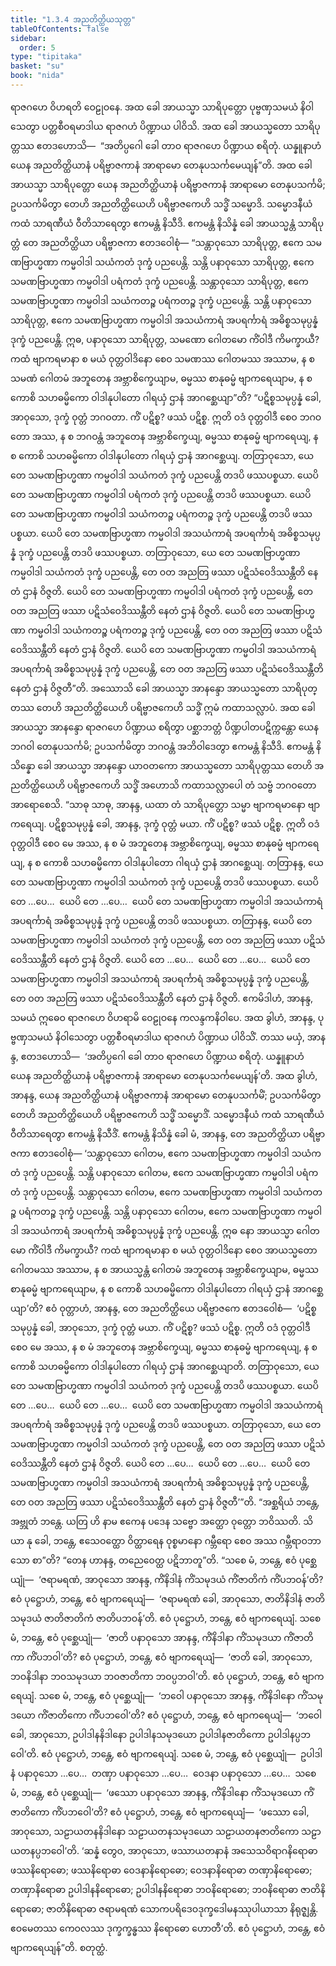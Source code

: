 ```yaml
---
title: "1.3.4 အညတိတ္ထိယသုတ္တ"
tableOfContents: false
sidebar:
  order: 5
type: "tipitaka"
basket: "su"
book: "nida"
---
```



<DynamicBreadcrumb />

<Division number="24" book="nida">

<Paragraph number="143" book="nida">
ရာဇဂဟေ ဝိဟရတိ ဝေဠုဝနေ. အထ ခေါ အာယသ္မာ သာရိပုတ္တော ပုဗ္ဗဏှသမယံ နိဝါသေတွာ ပတ္တစီဝရမာဒါယ ရာဇဂဟံ ပိဏ္ဍာယ ပါဝိသိ. အထ ခေါ အာယသ္မတော သာရိပုတ္တဿ ဧတဒဟောသိ—  “အတိပ္ပဂေါ ခေါ တာဝ ရာဇဂဟေ ပိဏ္ဍာယ စရိတုံ. ယန္နူနာဟံ ယေန အညတိတ္ထိယာနံ ပရိဗ္ဗာဇကာနံ အာရာမော တေနုပသင်္ကမေယျန်”တိ.
</Paragraph>

<Paragraph number="144" book="nida">
အထ ခေါ အာယသ္မာ သာရိပုတ္တော ယေန အညတိတ္ထိယာနံ ပရိဗ္ဗာဇကာနံ အာရာမော တေနုပသင်္ကမိ; ဥပသင်္ကမိတွာ တေဟိ အညတိတ္ထိယေဟိ ပရိဗ္ဗာဇကေဟိ သဒ္ဓိံ သမ္မောဒိ. သမ္မောဒနီယံ ကထံ သာရဏီယံ ဝီတိသာရေတွာ ဧကမန္တံ နိသီဒိ. ဧကမန္တံ နိသိန္နံ ခေါ အာယသ္မန္တံ သာရိပုတ္တံ တေ အညတိတ္ထိယာ ပရိဗ္ဗာဇကာ ဧတဒဝေါစုံ—
</Paragraph>

<Paragraph number="145" book="nida">
“သန္တာဝုသော သာရိပုတ္တ, ဧကေ သမဏဗြာဟ္မဏာ ကမ္မဝါဒါ သယံကတံ ဒုက္ခံ ပညပေန္တိ. သန္တိ ပနာဝုသော သာရိပုတ္တ, ဧကေ သမဏဗြာဟ္မဏာ ကမ္မဝါဒါ ပရံကတံ ဒုက္ခံ ပညပေန္တိ. သန္တာဝုသော သာရိပုတ္တ, ဧကေ သမဏဗြာဟ္မဏာ ကမ္မဝါဒါ သယံကတဉ္စ ပရံကတဉ္စ ဒုက္ခံ ပညပေန္တိ. သန္တိ ပနာဝုသော သာရိပုတ္တ, ဧကေ သမဏဗြာဟ္မဏာ ကမ္မဝါဒါ အသယံကာရံ အပရင်္ကာရံ အဓိစ္စသမုပ္ပန္နံ ဒုက္ခံ ပညပေန္တိ. ဣဓ, ပနာဝုသော သာရိပုတ္တ, သမဏော ဂေါတမော ကိံဝါဒီ ကိမက္ခာယီ? ကထံ ဗျာကရမာနာ စ မယံ ဝုတ္တဝါဒိနော စေဝ သမဏဿ ဂေါတမဿ အဿာမ, န စ သမဏံ ဂေါတမံ အဘူတေန အဗ္ဘာစိက္ခေယျာမ, ဓမ္မဿ စာနုဓမ္မံ ဗျာကရေယျာမ, န စ ကောစိ သဟဓမ္မိကော ဝါဒါနုပါတော ဂါရယှံ ဌာနံ အာဂစ္ဆေယျာ”တိ?
</Paragraph>

<Paragraph number="146" book="nida">
“ပဋိစ္စသမုပ္ပန္နံ ခေါ, အာဝုသော, ဒုက္ခံ ဝုတ္တံ ဘဂဝတာ. ကိံ ပဋိစ္စ? ဖဿံ ပဋိစ္စ. ဣတိ ဝဒံ ဝုတ္တဝါဒီ စေဝ ဘဂဝတော အဿ, န စ ဘဂဝန္တံ အဘူတေန အဗ္ဘာစိက္ခေယျ, ဓမ္မဿ စာနုဓမ္မံ ဗျာကရေယျ, န စ ကောစိ သဟဓမ္မိကော ဝါဒါနုပါတော ဂါရယှံ ဌာနံ အာဂစ္ဆေယျ.
</Paragraph>

<Paragraph number="147" book="nida">
တတြာဝုသော, ယေ တေ သမဏဗြာဟ္မဏာ ကမ္မဝါဒါ သယံကတံ ဒုက္ခံ ပညပေန္တိ တဒပိ ဖဿပစ္စယာ. ယေပိ တေ သမဏဗြာဟ္မဏာ ကမ္မဝါဒါ ပရံကတံ ဒုက္ခံ ပညပေန္တိ တဒပိ ဖဿပစ္စယာ. ယေပိ တေ သမဏဗြာဟ္မဏာ ကမ္မဝါဒါ သယံကတဉ္စ ပရံကတဉ္စ ဒုက္ခံ ပညပေန္တိ တဒပိ ဖဿပစ္စယာ. ယေပိ တေ သမဏဗြာဟ္မဏာ ကမ္မဝါဒါ အသယံကာရံ အပရင်္ကာရံ အဓိစ္စသမုပ္ပန္နံ ဒုက္ခံ ပညပေန္တိ တဒပိ ဖဿပစ္စယာ.
</Paragraph>

<Paragraph number="148" book="nida">
တတြာဝုသော, ယေ တေ သမဏဗြာဟ္မဏာ ကမ္မဝါဒါ သယံကတံ ဒုက္ခံ ပညပေန္တိ, တေ ဝတ အညတြ ဖဿာ ပဋိသံဝေဒိဿန္တီတိ နေတံ ဌာနံ ဝိဇ္ဇတိ. ယေပိ တေ သမဏဗြာဟ္မဏာ ကမ္မဝါဒါ ပရံကတံ ဒုက္ခံ ပညပေန္တိ, တေ ဝတ အညတြ ဖဿာ ပဋိသံဝေဒိဿန္တီတိ နေတံ ဌာနံ ဝိဇ္ဇတိ. ယေပိ တေ သမဏဗြာဟ္မဏာ ကမ္မဝါဒါ သယံကတဉ္စ ပရံကတဉ္စ ဒုက္ခံ ပညပေန္တိ, တေ ဝတ အညတြ ဖဿာ ပဋိသံဝေဒိဿန္တီတိ နေတံ ဌာနံ ဝိဇ္ဇတိ. ယေပိ တေ သမဏဗြာဟ္မဏာ ကမ္မဝါဒါ အသယံကာရံ အပရင်္ကာရံ အဓိစ္စသမုပ္ပန္နံ ဒုက္ခံ ပညပေန္တိ, တေ ဝတ အညတြ ဖဿာ ပဋိသံဝေဒိဿန္တီတိ နေတံ ဌာနံ ဝိဇ္ဇတီ”တိ.
</Paragraph>

<Paragraph number="149" book="nida">
အဿောသိ ခေါ အာယသ္မာ အာနန္ဒော အာယသ္မတော သာရိပုတ္တဿ တေဟိ အညတိတ္ထိယေဟိ ပရိဗ္ဗာဇကေဟိ သဒ္ဓိံ ဣမံ ကထာသလ္လာပံ. အထ ခေါ အာယသ္မာ အာနန္ဒော ရာဇဂဟေ ပိဏ္ဍာယ စရိတွာ ပစ္ဆာဘတ္တံ ပိဏ္ဍပါတပဋိက္ကန္တော ယေန ဘဂဝါ တေနုပသင်္ကမိ; ဥပသင်္ကမိတွာ ဘဂဝန္တံ အဘိဝါဒေတွာ ဧကမန္တံ နိသီဒိ. ဧကမန္တံ နိသိန္နော ခေါ အာယသ္မာ အာနန္ဒော ယာဝတကော အာယသ္မတော သာရိပုတ္တဿ တေဟိ အညတိတ္ထိယေဟိ ပရိဗ္ဗာဇကေဟိ သဒ္ဓိံ အဟောသိ ကထာသလ္လာပေါ တံ သဗ္ဗံ ဘဂဝတော အာရောစေသိ.
</Paragraph>

<Paragraph number="150" book="nida">
“သာဓု သာဓု, အာနန္ဒ, ယထာ တံ သာရိပုတ္တော သမ္မာ ဗျာကရမာနော ဗျာကရေယျ. ပဋိစ္စသမုပ္ပန္နံ ခေါ, အာနန္ဒ, ဒုက္ခံ ဝုတ္တံ မယာ. ကိံ ပဋိစ္စ? ဖဿံ ပဋိစ္စ. ဣတိ ဝဒံ ဝုတ္တဝါဒီ စေဝ မေ အဿ, န စ မံ အဘူတေန အဗ္ဘာစိက္ခေယျ, ဓမ္မဿ စာနုဓမ္မံ ဗျာကရေယျ, န စ ကောစိ သဟဓမ္မိကော ဝါဒါနုပါတော ဂါရယှံ ဌာနံ အာဂစ္ဆေယျ.
</Paragraph>

<Paragraph number="151" book="nida">
တတြာနန္ဒ, ယေ တေ သမဏဗြာဟ္မဏာ ကမ္မဝါဒါ သယံကတံ ဒုက္ခံ ပညပေန္တိ တဒပိ ဖဿပစ္စယာ. ယေပိ တေ …ပေ…  ယေပိ တေ …ပေ…  ယေပိ တေ သမဏဗြာဟ္မဏာ ကမ္မဝါဒါ အသယံကာရံ အပရင်္ကာရံ အဓိစ္စသမုပ္ပန္နံ ဒုက္ခံ ပညပေန္တိ တဒပိ ဖဿပစ္စယာ.
</Paragraph>

<Paragraph number="152" book="nida">
တတြာနန္ဒ, ယေပိ တေ သမဏဗြာဟ္မဏာ ကမ္မဝါဒါ သယံကတံ ဒုက္ခံ ပညပေန္တိ, တေ ဝတ အညတြ ဖဿာ ပဋိသံဝေဒိဿန္တီတိ နေတံ ဌာနံ ဝိဇ္ဇတိ. ယေပိ တေ …ပေ…  ယေပိ တေ …ပေ…  ယေပိ တေ သမဏဗြာဟ္မဏာ ကမ္မဝါဒါ အသယံကာရံ အပရင်္ကာရံ အဓိစ္စသမုပ္ပန္နံ ဒုက္ခံ ပညပေန္တိ, တေ ဝတ အညတြ ဖဿာ ပဋိသံဝေဒိဿန္တီတိ နေတံ ဌာနံ ဝိဇ္ဇတိ.
</Paragraph>

<Paragraph number="153" book="nida">
ဧကမိဒါဟံ, အာနန္ဒ, သမယံ ဣဓေဝ ရာဇဂဟေ ဝိဟရာမိ ဝေဠုဝနေ ကလန္ဒကနိဝါပေ. အထ ခွါဟံ, အာနန္ဒ, ပုဗ္ဗဏှသမယံ နိဝါသေတွာ ပတ္တစီဝရမာဒါယ ရာဇဂဟံ ပိဏ္ဍာယ ပါဝိသိံ. တဿ မယှံ, အာနန္ဒ, ဧတဒဟောသိ—  ‘အတိပ္ပဂေါ ခေါ တာဝ ရာဇဂဟေ ပိဏ္ဍာယ စရိတုံ. ယန္နူနာဟံ ယေန အညတိတ္ထိယာနံ ပရိဗ္ဗာဇကာနံ အာရာမော တေနုပသင်္ကမေယျန်’တိ.
</Paragraph>

<Paragraph number="154" book="nida">
အထ ခွါဟံ, အာနန္ဒ, ယေန အညတိတ္ထိယာနံ ပရိဗ္ဗာဇကာနံ အာရာမော တေနုပသင်္ကမိံ; ဥပသင်္ကမိတွာ တေဟိ အညတိတ္ထိယေဟိ ပရိဗ္ဗာဇကေဟိ သဒ္ဓိံ သမ္မောဒိံ. သမ္မောဒနီယံ ကထံ သာရဏီယံ ဝီတိသာရေတွာ ဧကမန္တံ နိသီဒိံ. ဧကမန္တံ နိသိန္နံ ခေါ မံ, အာနန္ဒ, တေ အညတိတ္ထိယာ ပရိဗ္ဗာဇကာ ဧတဒဝေါစုံ—
</Paragraph>

<Paragraph number="155" book="nida">
‘သန္တာဝုသော ဂေါတမ, ဧကေ သမဏဗြာဟ္မဏာ ကမ္မဝါဒါ သယံကတံ ဒုက္ခံ ပညပေန္တိ. သန္တိ ပနာဝုသော ဂေါတမ, ဧကေ သမဏဗြာဟ္မဏာ ကမ္မဝါဒါ ပရံကတံ ဒုက္ခံ ပညပေန္တိ. သန္တာဝုသော ဂေါတမ, ဧကေ သမဏဗြာဟ္မဏာ ကမ္မဝါဒါ သယံကတဉ္စ ပရံကတဉ္စ ဒုက္ခံ ပညပေန္တိ. သန္တိ ပနာဝုသော ဂေါတမ, ဧကေ သမဏဗြာဟ္မဏာ ကမ္မဝါဒါ အသယံကာရံ အပရင်္ကာရံ အဓိစ္စသမုပ္ပန္နံ ဒုက္ခံ ပညပေန္တိ. ဣဓ နော အာယသ္မာ ဂေါတမော ကိံဝါဒီ ကိမက္ခာယီ? ကထံ ဗျာကရမာနာ စ မယံ ဝုတ္တဝါဒိနော စေဝ အာယသ္မတော ဂေါတမဿ အဿာမ, န စ အာယသ္မန္တံ ဂေါတမံ အဘူတေန အဗ္ဘာစိက္ခေယျာမ, ဓမ္မဿ စာနုဓမ္မံ ဗျာကရေယျာမ, န စ ကောစိ သဟဓမ္မိကော ဝါဒါနုပါတော ဂါရယှံ ဌာနံ အာဂစ္ဆေယျာ’တိ?
</Paragraph>

<Paragraph number="156" book="nida">
ဧဝံ ဝုတ္တာဟံ, အာနန္ဒ, တေ အညတိတ္ထိယေ ပရိဗ္ဗာဇကေ ဧတဒဝေါစံ—  ‘ပဋိစ္စသမုပ္ပန္နံ ခေါ, အာဝုသော, ဒုက္ခံ ဝုတ္တံ မယာ. ကိံ ပဋိစ္စ? ဖဿံ ပဋိစ္စ. ဣတိ ဝဒံ ဝုတ္တဝါဒီ စေဝ မေ အဿ, န စ မံ အဘူတေန အဗ္ဘာစိက္ခေယျ, ဓမ္မဿ စာနုဓမ္မံ ဗျာကရေယျ, န စ ကောစိ သဟဓမ္မိကော ဝါဒါနုပါတော ဂါရယှံ ဌာနံ အာဂစ္ဆေယျာတိ.
</Paragraph>

<Paragraph number="157" book="nida">
တတြာဝုသော, ယေ တေ သမဏဗြာဟ္မဏာ ကမ္မဝါဒါ သယံကတံ ဒုက္ခံ ပညပေန္တိ တဒပိ ဖဿပစ္စယာ. ယေပိ တေ …ပေ…  ယေပိ တေ …ပေ…  ယေပိ တေ သမဏဗြာဟ္မဏာ ကမ္မဝါဒါ အသယံကာရံ အပရင်္ကာရံ အဓိစ္စသမုပ္ပန္နံ ဒုက္ခံ ပညပေန္တိ တဒပိ ဖဿပစ္စယာ.
</Paragraph>

<Paragraph number="158" book="nida">
တတြာဝုသော, ယေ တေ သမဏဗြာဟ္မဏာ ကမ္မဝါဒါ သယံကတံ ဒုက္ခံ ပညပေန္တိ, တေ ဝတ အညတြ ဖဿာ ပဋိသံဝေဒိဿန္တီတိ နေတံ ဌာနံ ဝိဇ္ဇတိ. ယေပိ တေ …ပေ…  ယေပိ တေ …ပေ…  ယေပိ တေ သမဏဗြာဟ္မဏာ ကမ္မဝါဒါ အသယံကာရံ အပရင်္ကာရံ အဓိစ္စသမုပ္ပန္နံ ဒုက္ခံ ပညပေန္တိ, တေ ဝတ အညတြ ဖဿာ ပဋိသံဝေဒိဿန္တီတိ နေတံ ဌာနံ ဝိဇ္ဇတီ’”တိ.
</Paragraph>

<Paragraph number="159" book="nida">
“အစ္ဆရိယံ ဘန္တေ, အဗ္ဘုတံ ဘန္တေ. ယတြ ဟိ နာမ ဧကေန ပဒေန သဗ္ဗော အတ္ထော ဝုတ္တော ဘဝိဿတိ. သိယာ နု ခေါ, ဘန္တေ, ဧသေဝတ္ထော ဝိတ္ထာရေန ဝုစ္စမာနော ဂမ္ဘီရော စေဝ အဿ ဂမ္ဘီရာဝဘာသော စာ”တိ?
</Paragraph>

<Paragraph number="160" book="nida">
“တေန ဟာနန္ဒ, တညေဝေတ္ထ ပဋိဘာတူ”တိ. “သစေ မံ, ဘန္တေ, ဧဝံ ပုစ္ဆေယျုံ—  ‘ဇရာမရဏံ, အာဝုသော အာနန္ဒ, ကိံနိဒါနံ ကိံသမုဒယံ ကိံဇာတိကံ ကိံပဘဝန်’တိ? ဧဝံ ပုဋ္ဌောဟံ, ဘန္တေ, ဧဝံ ဗျာကရေယျံ—  ‘ဇရာမရဏံ ခေါ, အာဝုသော, ဇာတိနိဒါနံ ဇာတိသမုဒယံ ဇာတိဇာတိကံ ဇာတိပဘဝန်’တိ. ဧဝံ ပုဋ္ဌောဟံ, ဘန္တေ, ဧဝံ ဗျာကရေယျံ.
</Paragraph>

<Paragraph number="161" book="nida">
သစေ မံ, ဘန္တေ, ဧဝံ ပုစ္ဆေယျုံ—  ‘ဇာတိ ပနာဝုသော အာနန္ဒ, ကိံနိဒါနာ ကိံသမုဒယာ ကိံဇာတိကာ ကိံပဘဝါ’တိ? ဧဝံ ပုဋ္ဌောဟံ, ဘန္တေ, ဧဝံ ဗျာကရေယျံ—  ‘ဇာတိ ခေါ, အာဝုသော, ဘဝနိဒါနာ ဘဝသမုဒယာ ဘဝဇာတိကာ ဘဝပ္ပဘဝါ’တိ. ဧဝံ ပုဋ္ဌောဟံ, ဘန္တေ, ဧဝံ ဗျာကရေယျံ.
</Paragraph>

<Paragraph number="162" book="nida">
သစေ မံ, ဘန္တေ, ဧဝံ ပုစ္ဆေယျုံ—  ‘ဘဝေါ ပနာဝုသော အာနန္ဒ, ကိံနိဒါနော ကိံသမုဒယော ကိံဇာတိကော ကိံပဘဝေါ’တိ? ဧဝံ ပုဋ္ဌောဟံ, ဘန္တေ, ဧဝံ ဗျာကရေယျံ—  ‘ဘဝေါ ခေါ, အာဝုသော, ဥပါဒါနနိဒါနော ဥပါဒါနသမုဒယော ဥပါဒါနဇာတိကော ဥပါဒါနပ္ပဘဝေါ’တိ. ဧဝံ ပုဋ္ဌောဟံ, ဘန္တေ, ဧဝံ ဗျာကရေယျံ.
</Paragraph>

<Paragraph number="163" book="nida">
သစေ မံ, ဘန္တေ, ဧဝံ ပုစ္ဆေယျုံ—  ဥပါဒါနံ ပနာဝုသော …ပေ…  တဏှာ ပနာဝုသော …ပေ…  ဝေဒနာ ပနာဝုသော …ပေ…  သစေ မံ, ဘန္တေ, ဧဝံ ပုစ္ဆေယျုံ—  ‘ဖဿော ပနာဝုသော အာနန္ဒ, ကိံနိဒါနော ကိံသမုဒယော ကိံဇာတိကော ကိံပဘဝေါ’တိ? ဧဝံ ပုဋ္ဌောဟံ, ဘန္တေ, ဧဝံ ဗျာကရေယျံ—  ‘ဖဿော ခေါ, အာဝုသော, သဠာယတနနိဒါနော သဠာယတနသမုဒယော သဠာယတနဇာတိကော သဠာယတနပ္ပဘဝေါ’တိ. ‘ဆန္နံ တွေဝ, အာဝုသော, ဖဿာယတနာနံ အသေသဝိရာဂနိရောဓာ ဖဿနိရောဓော; ဖဿနိရောဓာ ဝေဒနာနိရောဓော; ဝေဒနာနိရောဓာ တဏှာနိရောဓော; တဏှာနိရောဓာ ဥပါဒါနနိရောဓော; ဥပါဒါနနိရောဓာ ဘဝနိရောဓော; ဘဝနိရောဓာ ဇာတိနိရောဓော; ဇာတိနိရောဓာ ဇရာမရဏံ သောကပရိဒေဝဒုက္ခဒေါမနဿုပါယာသာ နိရုဇ္ဈန္တိ. ဧဝမေတဿ ကေဝလဿ ဒုက္ခက္ခန္ဓဿ နိရောဓော ဟောတီ’တိ. ဧဝံ ပုဋ္ဌောဟံ, ဘန္တေ, ဧဝံ ဗျာကရေယျန်”တိ.

</Paragraph>
</Division>

<Paragraph number="164" type="center" book="nida">
စတုတ္ထံ.
</Paragraph>